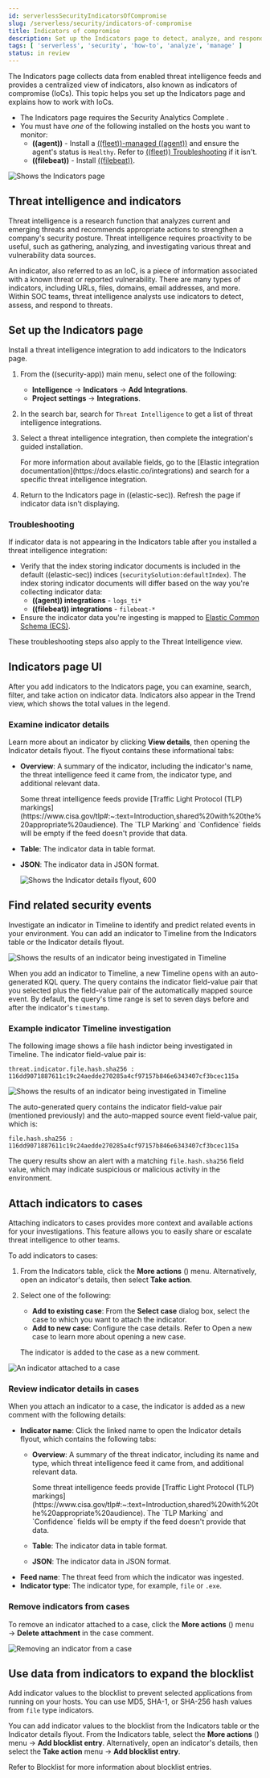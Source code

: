 ```yaml
---
id: serverlessSecurityIndicatorsOfCompromise
slug: /serverless/security/indicators-of-compromise
title: Indicators of compromise
description: Set up the Indicators page to detect, analyze, and respond to threats.
tags: [ 'serverless', 'security', 'how-to', 'analyze', 'manage' ]
status: in review
---
```


<DocBadge template="technical preview" />
<div id="indicators-of-compromise"></div>

The Indicators page collects data from enabled threat intelligence feeds and provides a centralized view of indicators, also known as indicators of compromise (IoCs). This topic helps you set up the Indicators page and explains how to work with IoCs.

<DocCallOut title="Requirements">

* The Indicators page requires the Security Analytics Complete <DocLink id="serverlessGeneralManageProject" text="project feature"/>.
* You must have _one_ of the following installed on the hosts you want to monitor:
    * **((agent))** - Install a [((fleet))-managed ((agent))](((fleet-guide))/install-fleet-managed-elastic-agent.html) and ensure the agent's status is `Healthy`. Refer to [((fleet)) Troubleshooting](((fleet-guide))/fleet-troubleshooting.html) if it isn't.
    * **((filebeat))** - Install [((filebeat))](((filebeat-ref))/filebeat-installation-configuration.html).

</DocCallOut>

![Shows the Indicators page](../images/indicators-of-compromise/-cases-indicators-table.png)

<div id="ti-indicators"></div>

## Threat intelligence and indicators
Threat intelligence is a research function that analyzes current and emerging threats and recommends appropriate actions to strengthen a company's security posture. Threat intelligence requires proactivity to be useful, such as gathering, analyzing, and investigating various threat and vulnerability data sources.

An indicator, also referred to as an IoC, is a piece of information associated with a known threat or reported vulnerability. There are many types of indicators, including URLs, files, domains, email addresses, and more. Within SOC teams, threat intelligence analysts use indicators to detect, assess, and respond to threats.

<div id="setup-indicators-page"></div>

## Set up the Indicators page

Install a threat intelligence integration to add indicators to the Indicators page.

1. From the ((security-app)) main menu, select one of the following:
    * **Intelligence** → **Indicators** → **Add Integrations**.
    * **Project settings** → **Integrations**.
1. In the search bar, search for `Threat Intelligence` to get a list of threat intelligence integrations.
1. Select a threat intelligence integration, then complete the integration's guided installation.

    <DocCallOut title="Note">
    For more information about available fields, go to the [Elastic integration documentation](https://docs.elastic.co/integrations) and search for a specific threat intelligence integration.
    </DocCallOut>

1. Return to the Indicators page in ((elastic-sec)). Refresh the page if indicator data isn't displaying.

<div id="troubleshoot-indicators-page"></div>

### Troubleshooting
If indicator data is not appearing in the Indicators table after you installed a threat intelligence integration:

* Verify that the index storing indicator documents is included in the <DocLink id="serverlessSecurityAdvancedSettings" section="update-default-elastic-security-indices">default ((elastic-sec)) indices</DocLink> (`securitySolution:defaultIndex`). The index storing indicator documents will differ based on the way you're collecting indicator data:
    * **((agent)) integrations** - `logs_ti*`
    * **((filebeat)) integrations** - `filebeat-*`
* Ensure the indicator data you're ingesting is mapped to [Elastic Common Schema (ECS)](((ecs-ref))).

<DocCallOut title="Note">
These troubleshooting steps also apply to the <DocLink id="serverlessSecurityThreatIntelligence">Threat Intelligence view</DocLink>.
</DocCallOut>

<div id="intelligence-page-ui"></div>

## Indicators page UI

After you add indicators to the Indicators page, you can <DocLink id="serverlessSecurityIndicatorsOfCompromise" section="examine-indicator-details">examine</DocLink>, search, filter, and take action on indicator data. Indicators also appear in the Trend view, which shows the total values in the legend.

<DocImage size="xl" url="../images/indicators-of-compromise/-cases-interact-with-indicators-table.gif" alt="Shows how to interact with the Intelligence page" />

<div id="examine-indicator-details"></div>

### Examine indicator details
Learn more about an indicator by clicking **View details**, then opening the Indicator details flyout. The flyout contains these informational tabs:

* **Overview**: A summary of the indicator, including the indicator's name, the threat intelligence feed it came from, the indicator type, and additional relevant data.

    <DocCallOut title="Note">
    Some threat intelligence feeds provide  [Traffic Light Protocol (TLP) markings](https://www.cisa.gov/tlp#:~:text=Introduction,shared%20with%20the%20appropriate%20audience). The `TLP Marking` and `Confidence` fields will be empty if the feed doesn't provide that data.
    </DocCallOut>

* **Table**: The indicator data in table format.
* **JSON**: The indicator data in JSON format.

    ![Shows the Indicator details flyout, 600](../images/indicators-of-compromise/-cases-indicator-details-flyout.png)

<div id="find-related-sec-events"></div>

## Find related security events

Investigate an indicator in <DocLink id="serverlessSecurityTimelinesUi">Timeline</DocLink> to identify and predict related events in your environment. You can add an indicator to Timeline from the Indicators table or the Indicator details flyout.

![Shows the results of an indicator being investigated in Timeline](../images/indicators-of-compromise/-cases-indicator-query-timeline.png)

When you add an indicator to Timeline, a new Timeline opens with an auto-generated KQL query. The query contains the indicator field-value pair that you selected plus the field-value pair of the automatically mapped source event. By default, the query's time range is set to seven days before and after the indicator's `timestamp`. 

<div id="example-indicator-timeline"></div>

### Example indicator Timeline investigation  

The following image shows a file hash indictor being investigated in Timeline. The indicator field-value pair is:

`threat.indicator.file.hash.sha256 : 116dd9071887611c19c24aedde270285a4cf97157b846e6343407cf3bcec115a`

![Shows the results of an indicator being investigated in Timeline](../images/indicators-of-compromise/-cases-indicator-in-timeline.png)

The auto-generated query contains the indicator field-value pair (mentioned previously) and the auto-mapped source event field-value pair, which is:

`file.hash.sha256 : 116dd9071887611c19c24aedde270285a4cf97157b846e6343407cf3bcec115a`

The query results show an alert with a matching `file.hash.sha256` field value, which may indicate suspicious or malicious activity in the environment.  

<div id="attach-indicator-to-case"></div>

## Attach indicators to cases

Attaching indicators to cases provides more context and available actions for your investigations. This feature allows you to easily share or escalate threat intelligence to other teams.

To add indicators to cases:

1. From the Indicators table, click the **More actions** (<DocIcon type="boxesHorizontal" title="More actions" />) menu. Alternatively, open an indicator's details, then select **Take action**.
1. Select one of the following:

    * **Add to existing case**: From the **Select case** dialog box, select the case to which you want to attach the indicator. 
    * **Add to new case**: Configure the case details. Refer to <DocLink id="serverlessSecurityCasesOpenManage" section="open-a-new-case">Open a new case</DocLink> to learn more about opening a new case. 

    The indicator is added to the case as a new comment. 

![An indicator attached to a case](../images/indicators-of-compromise/-cases-indicator-added-to-case.png)

<div id="review-indicator-in-case"></div>

### Review indicator details in cases

When you attach an indicator to a case, the indicator is added as a new comment with the following details:

* **Indicator name**: Click the linked name to open the Indicator details flyout, which contains the following tabs:
    * **Overview**: A summary of the threat indicator, including its name and type, which threat intelligence feed it came from, and additional relevant data.

        <DocCallOut title="Note">
        Some threat intelligence feeds provide  [Traffic Light Protocol (TLP) markings](https://www.cisa.gov/tlp#:~:text=Introduction,shared%20with%20the%20appropriate%20audience). The `TLP Marking` and `Confidence` fields will be empty if the feed doesn't provide that data.
        </DocCallOut>

    * **Table**: The indicator data in table format.
    * **JSON**: The indicator data in JSON format.
* **Feed name**: The threat feed from which the indicator was ingested.
* **Indicator type**: The indicator type, for example, `file` or `.exe`.

<div id="delete-indicator-from-case"></div>

### Remove indicators from cases
To remove an indicator attached to a case, click the **More actions** (<DocIcon type="boxesHorizontal" title="More actions" />) menu → **Delete attachment** in the case comment. 

![Removing an indicator from a case](../images/indicators-of-compromise/-cases-remove-indicator.png)

<div id="add-indicator-to-blocklist"></div>

## Use data from indicators to expand the blocklist

Add indicator values to the <DocLink id="serverlessSecurityBlocklist">blocklist</DocLink> to prevent selected applications from running on your hosts. You can use MD5, SHA-1, or SHA-256 hash values from `file` type indicators. 

You can add indicator values to the blocklist from the Indicators table or the Indicator details flyout. From the Indicators table, select the **More actions** (<DocIcon type="boxesHorizontal" title="More actions" />) menu → **Add blocklist entry**.  Alternatively, open an indicator's details, then select the **Take action** menu → **Add blocklist entry**. 

<DocCallOut title="Note">
Refer to <DocLink id="serverlessSecurityBlocklist">Blocklist</DocLink> for more information about blocklist entries. 
</DocCallOut>

